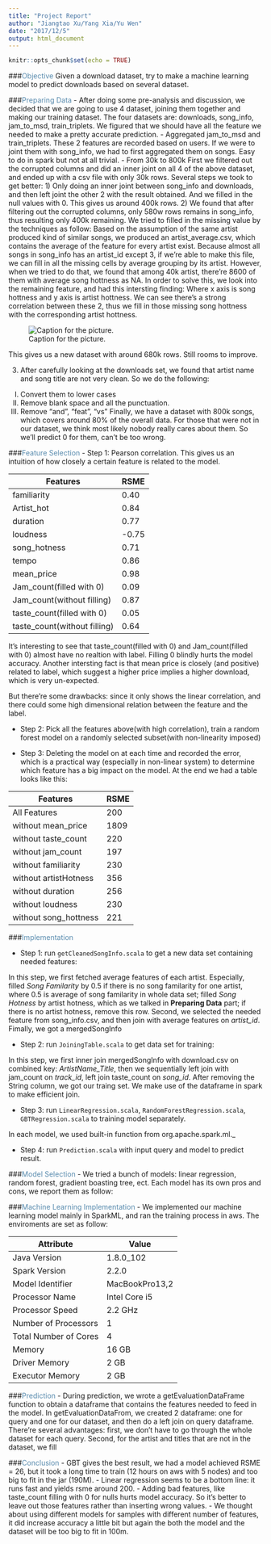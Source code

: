 ```yaml
---
title: "Project Report"
author: "Jiangtao Xu/Yang Xia/Yu Wen"
date: "2017/12/5"
output: html_document
---
```


```r
knitr::opts_chunk$set(echo = TRUE)
```

###<span style = "color:#588bae">Objective</span> 
Given a download dataset, try to make a machine learning model to predict downloads based on several dataset.

###<span style = "color:#588bae">Preparing Data</span>
 - After doing some pre-analysis and discussion, we decided that we are going to use 4 dataset, joining them together and making our training dataset. The four datasets are: downloads, song_info, jam_to_msd, train_triplets. We figured that we should have all the feature we needed to make a pretty accurate prediction.
 - Aggregated jam_to_msd and train_triplets.
 These 2 features are recorded based on users. If we were to joint them with song_info, we had to first aggregated  them on songs. Easy to do in spark but not at all trivial.
 - From 30k to 800k
 First we filtered out the corrupted columns and did an inner joint on all 4 of the above dataset, and ended up with a csv file with only 30k rows. Several steps we took to get better:
  1) Only doing an inner joint between song_info and downloads, and then left joint the other 2 with the result obtained. And we filled in the null values with 0. This gives us around 400k rows.
  2) We found that after filtering out the corrupted columns, only 580w rows remains in song_info, thus resulting only 400k remaining. We tried to filled in the missing value by the techniques as follow:
Based on the assumption of the same artist produced kind of similar songs, we produced an artist_average.csv, which contains the average of the feature for every artist exist. Because almost all songs in song_info has an artist_id except 3, if we're able to make this file, we can fill in all the missing cells by average grouping by its artist.
However, when we tried to do that, we found that among 40k artist, there're 8600 of them with average song hottness as NA. In order to solve this, we look into the remaining feature, and had this intersting finding:
Where x axis is song hottness and y axis is artist hottness. We can see there's a strong correlation between these 2, thus we fill in those missing song hottness with the corresponding artist hottness.

![Caption for the picture.](./songhot_artisthot_plot.jpg)

  This gives us a new dataset with around 680k rows. Still rooms to improve.

3) After carefully looking at the downloads set, we found that artist name and song title are not very clean. So we do the following:
I.   Convert them to lower cases
II.  Remove blank space and all the punctuation.
III. Remove "and", "feat", "vs"
Finally, we have a dataset with 800k songs, which covers around 80% of the overall data. For those that were not in our dataset, we think most likely nobody really cares about them. So we'll predict 0 for them, can't be too wrong.

###<span style = "color:#588bae">Feature Selection</span>
- Step 1: Pearson correlation. This gives us an intuition of how closely a certain feature is related to the model.

Features                          | RSME
----------------------------------|-------------------------------
familiarity                       | 0.40
Artist_hot                        | 0.84
duration                          |	0.77
loudness                          |	-0.75
song_hotness                      |	0.71
tempo                             |	0.86
mean_price                        |	0.98
Jam_count(filled with 0)          | 0.09
Jam_count(without filling)        | 0.87
taste_count(filled with 0)        | 0.05
taste_count(without filling)      | 0.64

It's interesting to see that taste_count(filled with 0) and Jam_count(filled with 0) almost have no realtion with label. Filling 0 blindly hurts the model accuracy. Another intersting fact is that mean price is closely (and positive) related to label, which suggest a higher price implies a higher download, which is very un-expected.

But there're some drawbacks: since it only shows the linear correlation, and there could some high dimensional relation between the feature and the label. 

- Step 2: Pick all the features above(with high correlation), train a random forest model on a randomly selected subset(with non-linearity imposed)

- Step 3: Deleting the model on at each time and recorded the error, which is a practical way (especially in non-linear system) to determine which feature has a big impact on the model.
At the end we had a table looks like this:

Features                          | RSME
----------------------------------|-------------------------------
All Features                      | 200
without mean_price                | 1809
without taste_count               |	220
without jam_count                 |	197
without familiarity               |	230
without artistHotness             |	356
without duration                  |	256
without loudness                  | 230
without song_hottness             | 221


###<span style = "color:#588bae">Implementation</span>

- Step 1: run `getCleanedSongInfo.scala` to get a new data set containing needed features:

In this step, we first fetched average features of each artist. Especially, filled *Song Familarity* by 0.5 if there is no song familarity for one artist, where 0.5 is average of song familarity in whole data set; filled *Song Hotness* by artist hotness, which as we talked in **Preparing Data** part; if there is no artist hotness, remove this row. Second, we selected the needed feature from song_info.csv, and then join with average features on *artist_id*. Fimally, we got a mergedSongInfo

- Step 2: run `JoiningTable.scala` to get data set for training:

In this step, we first inner join mergedSongInfo with download.csv on combined key: *ArtistName_Title*, then we sequentially left join with jam_count on *track_id*, left join taste_count on *song_id*. After removing the String column, we got our traing set. We make use of the dataframe in spark to make efficient join.

- Step 3: run `LinearRegression.scala`, `RandomForestRegression.scala`, `GBTRegression.scala` to training model separately.

In each model, we used built-in function from org.apache.spark.ml._

- Step 4: run `Prediction.scala` with input query and model to predict result.




###<span style = "color:#588bae">Model Selection</span>
-  We tried a bunch of models: linear regression, random forest, gradient boasting tree, ect. Each model has its own pros and cons, we report them as follow:


###<span style = "color:#588bae">Machine Learning Implementation</span>
-  We implemented our machine learning model mainly in SparkML, and ran the training process in aws. The enviroments are set as follow:

Attribute                         | Value
----------------------------------|-------------------------------
Java Version                      | 1.8.0_102
Spark Version                     | 2.2.0
Model Identifier                  |	MacBookPro13,2
Processor Name                    |	Intel Core i5
Processor Speed                   |	2.2 GHz
Number of Processors              |	1
Total Number of Cores             |	4
Memory                            | 16 GB
Driver Memory                     | 2 GB
Executor Memory                   | 2 GB

###<span style = "color:#588bae">Prediction</span>
-  During prediction, we wrote a getEvaluationDataFrame function to obtain a dataframe that contains the features needed to feed in the model. In getEvaluationDataFrom, we created 2 dataframe: one for query and one for our dataset, and then do a left join on query dataframe. There're several advantages: first, we don't have to go through the whole dataset for each query. Second, for the artist and titles that are not in the dataset, we fill 

###<span style = "color:#588bae">Conclusion</span>
- GBT gives the best result, we had a model achieved RSME = 26, but it took a long time to train (12 hours on aws with 5 nodes) and too big to fit in the jar (190M).
- Linear regression seems to be a bottom line: it runs fast and yields rsme around 200.
- Adding bad features, like taste_count filling with 0 for nulls hurts model accuracy. So it's better to leave out those features rather than inserting wrong values.
- We thought about using different models for samples with different number of features, it did increase accuracy a little bit but again the both the model and the dataset will be too big to fit in 100m.


